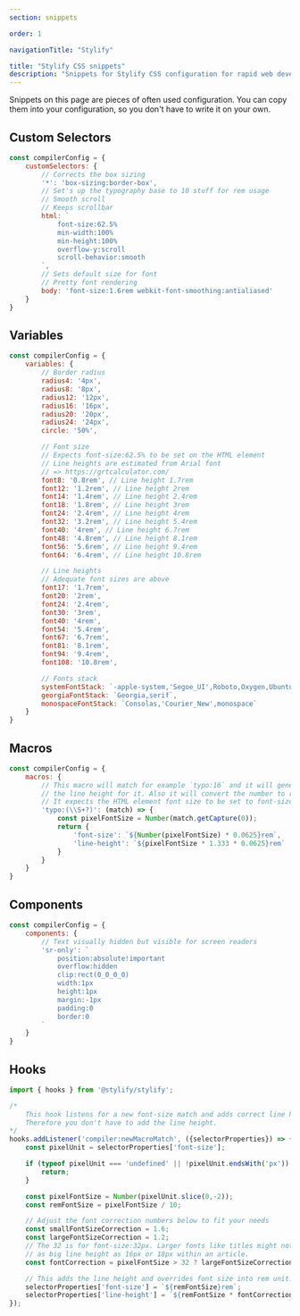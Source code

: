 ```yaml
---
section: snippets

order: 1

navigationTitle: "Stylify"

title: "Stylify CSS snippets"
description: "Snippets for Stylify CSS configuration for rapid web development."
---
```


Snippets on this page are pieces of often used configuration.
You can copy them into your configuration, so you don't have to write it on your own.

## Custom Selectors

```javascript
const compilerConfig = {
	customSelectors: {
		// Corrects the box sizing
		'*': 'box-sizing:border-box',
		// Set's up the typography base to 10 stuff for rem usage
		// Smooth scroll
		// Keeps scrollbar
		html: `
			font-size:62.5%
			min-width:100%
			min-height:100%
			overflow-y:scroll
			scroll-behavior:smooth
		`,
		// Sets default size for font
		// Pretty font rendering
		body: 'font-size:1.6rem webkit-font-smoothing:antialiased'
	}
}
```

## Variables

```javascript
const compilerConfig = {
	variables: {
		// Border radius
		radius4: '4px',
		radius8: '8px',
		radius12: '12px',
		radius16: '16px',
		radius20: '20px',
		radius24: '24px',
		circle: '50%',

		// Font size
		// Expects font-size:62.5% to be set on the HTML element
		// Line heights are estimated from Arial font
		// => https://grtcalculator.com/
		font8: '0.8rem', // Line height 1.7rem
		font12: '1.2rem', // Line height 2rem
		font14: '1.4rem', // Line height 2.4rem
		font18: '1.8rem', // Line height 3rem
		font24: '2.4rem', // Line height 4rem
		font32: '3.2rem', // Line height 5.4rem
		font40: '4rem', // Line height 6.7rem
		font48: '4.8rem', // Line height 8.1rem
		font56: '5.6rem', // Line height 9.4rem
		font64: '6.4rem', // Line height 10.8rem

		// Line heights
		// Adequate font sizes are above
		font17: '1.7rem',
		font20: '2rem',
		font24: '2.4rem',
		font30: '3rem',
		font40: '4rem',
		font54: '5.4rem',
		font67: '6.7rem',
		font81: '8.1rem',
		font94: '9.4rem',
		font108: '10.8rem',

		// Fonts stack
		systemFontStack: `-apple-system,'Segoe_UI',Roboto,Oxygen,Ubuntu,Cantarell,'Helvetica_Neue',Arial,sans-serif,'Apple_Color_Emoji','Segoe_UI_Emoji','Segoe_UI_Symbol'`,
		georgiaFontStack: `Georgia,serif`,
		monospaceFontStack: `Consolas,'Courier_New',monospace`
	}
}
```

## Macros

```javascript
const compilerConfig = {
	macros: {
		// This macro will match for example `typo:16` and it will generate
		// the line height for it. Also it will convert the number to rem size.
		// It expects the HTML element font size to be set to font-size:62.5%
		'typo:(\\S+?)': (match) => {
			const pixelFontSize = Number(match.getCapture(0));
			return {
				'font-size': `${Number(pixelFontSize) * 0.0625}rem`,
				'line-height': `${pixelFontSize * 1.333 * 0.0625}rem`
			}
		}
	}
}
```

## Components
```javascript
const compilerConfig = {
	components: {
		// Text visually hidden but visible for screen readers
		'sr-only': `
			position:absolute!important
			overflow:hidden
			clip:rect(0_0_0_0)
			width:1px
			height:1px
			margin:-1px
			padding:0
			border:0
		`
	}
}
```

## Hooks

```javascript
import { hooks } from '@stylify/stylify';

/*
	This hook listens for a new font-size match and adds correct line height.
	Therefore you don't have to add the line height.
*/
hooks.addListener('compiler:newMacroMatch', ({selectorProperties}) => {
	const pixelUnit = selectorProperties['font-size'];

	if (typeof pixelUnit === 'undefined' || !pixelUnit.endsWith('px')) {
		return;
	}

	const pixelFontSize = Number(pixelUnit.slice(0,-2));
	const remFontSize = pixelFontSize / 10;

	// Adjust the font correction numbers below to fit your needs
	const smallFontSizeCorrection = 1.6;
	const largeFontSizeCorrection = 1.2;
	// The 32 is for font-size:32px. Larger fonts like titles might not need
	// as big line height as 16px or 18px within an article.
	const fontCorrection = pixelFontSize > 32 ? largeFontSizeCorrection : smallFontSizeCorrection;

	// This adds the line height and overrides font size into rem unit.
	selectorProperties['font-size'] = `${remFontSize}rem`;
	selectorProperties['line-height'] = `${remFontSize * fontCorrection}rem`;
});
```
